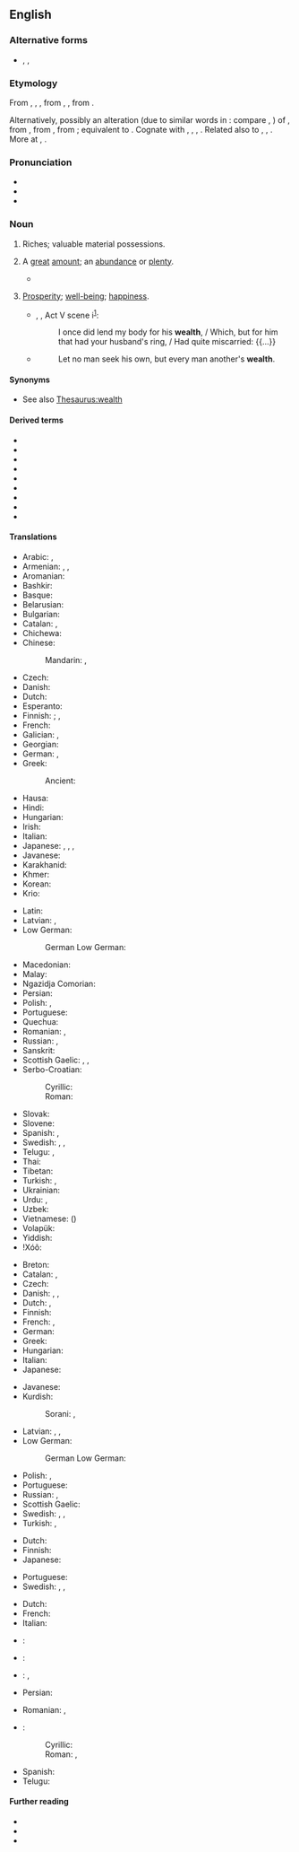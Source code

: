 ==English==
{{wikipedia}}

===Alternative forms===
* {{l|en|wealthe}}, {{l|en|welth}}, {{l|en|welthe}} {{qualifier|all obsolete}}

===Etymology===
From {{inh|en|enm|welth}}, {{m|enm|welthe}}, {{m|enm|weolthe||happiness, prosperity}}, from {{inh|en|ang|*welþ}}, {{m|ang|*weleþu}}, from {{inh|en|gem-pro|*waliþō|t=wealth}}.

Alternatively, possibly an alteration (due to similar words in {{m|enm|-th}}: compare {{m|enm|helth|t=health}}, {{m|enm|derth|t=dearth}}) of {{m|enm|wele|t=wealth, well-being, weal}}, from {{inh|en|ang|wela|t=wealth, prosperity}}, from {{inh|en|gem-pro|*walô|t=well-being, prosperity}}, from {{der|en|ine-pro|*wel-|t=good, best}}; equivalent to {{suffix|en|weal|th}}. Cognate with {{cog|nl|weelde|t=wealth}}, {{cog|nds|weelde|t=wealth}}, {{cog|goh|welida}}, {{m|goh|welitha|t=wealth}}. Related also to {{cog|de|Wohl|t=welfare, well-being, weal}}, {{cog|da|vel|t=weal, welfare}}, {{cog|sv|väl|t=well-being, weal}}. More at {{l|en|weal}}, {{l|en|well}}.

===Pronunciation===
* {{IPA|en|/wɛlθ/|[wɛl̪θ]}}
* {{audio|en|en-us-wealth.ogg|Audio (US)}}
* {{rhymes|en|ɛlθ}}

===Noun===
{{en-noun|-|s}}

# {{lb|en|economics}} Riches; valuable material possessions.
# A [[great]] [[amount]]; an [[abundance]] or [[plenty]].
#: {{ux|en|She brings a '''wealth''' of knowledge to the project.}}
#* {{quote-journal|en|date=2018-07-03|title=Routine DNA tests will put NHS at the 'forefront of medicine'|author=Ian Sample|journal={{w|The Guardian}}|url=https://www.theguardian.com/science/2018/jul/03/nhs-routine-dna-tests-precision-cancer-tumour-screening|passage=Beyond its aim to bring patients the most effective treatments faster, the service is expected to generate a '''wealth''' of data on the interplay between DNA, health and lifestyles, which will become a powerful tool for research into cancer and other diseases.}}
# {{lb|en|obsolete}} [[prosperity|Prosperity]]; [[well-being]]; [[happiness]].
#* {{circa|1596-97}} {{w|William Shakespeare}}, ''{{w|The Merchant of Venice}}'', Act V scene i<sup>[http://www.opensourceshakespeare.org/views/plays/play_view.php?WorkID=merchantvenice&Scope=entire&pleasewait=1&msg=pl]</sup>:
#*: I once did lend my body for his '''wealth''', / Which, but for him that had your husband's ring, / Had quite miscarried: {{...}}
#* {{RQ:Authorized Version|1 Corinthians|10|24}}
#*: Let no man seek his own, but every man another's '''wealth'''.

====Synonyms====
* See also [[Thesaurus:wealth]]

====Derived terms====
* {{l|en|wealthen}}
* {{l|en|wealthful}}
* {{l|en|wealthfully}}
* {{l|en|wealthily}}
* {{l|en|wealthiness}}
* {{l|en|wealthless}}
* {{l|en|wealthlessness}}
* {{l|en|wealthy}}
* {{l|en|wealthyish}}

====Translations====
{{trans-top|riches; valuable material possessions}}
* Arabic: {{t|ar|أَمْوَال|m}}, {{t|ar|ثَرْوَة|f}}
* Armenian: {{t+|hy|հարստություն}}, {{t+|hy|ինչք}}, {{t+|hy|բարիք}}
* Aromanian: {{t|rup|aveari}}
* Bashkir: {{t|ba|байлыҡ}}
* Basque: {{t|eu|aberastasun}}
* Belarusian: {{t|be|бага́цце|n}}
* Bulgarian: {{t+|bg|бога́тство|n}}
* Catalan: {{t+|ca|patrimoni|m}}, {{t+|ca|riquesa|f}}
* Chichewa: {{t|ny|chuma}}
* Chinese:
*: Mandarin: {{t+|cmn|財富|sc=Hani}}, {{t+|cmn|财富|tr=cáifù|sc=Hani}}
* Czech: {{t+|cs|bohatství|n}}
* Danish: {{t|da|rigdom}}
* Dutch: {{t+|nl|rijkdom|m}}
* Esperanto: {{t|eo|riĉeco}}
* Finnish: {{t+|fi|varallisuus}}; {{t+|fi|rikkaus}}, {{t|fi|rikkaudet|p}}
* French: {{t+|fr|richesse|f}}
* Galician: {{t|gl|facenda|f}}, {{t+|gl|riqueza|f}}
* Georgian: {{t-needed|ka}}
* German: {{t+|de|Reichtum|m}}, {{t+|de|Vermögen|n}}
* Greek: {{t+|el|πλούτος|m}}
*: Ancient: {{t|grc|πλοῦτος|m}}
* Hausa: {{t|ha|dukiya}}
* Hindi: {{t+|hi|धन|m|sc=Deva}}
* Hungarian: {{t+|hu|gazdagság}}
* Irish: {{t|ga|saibhreas|m}}
* Italian: {{t+|it|ricchezza|f}}
* Japanese: {{t+|ja|財産|tr=ざいさん, zaisan}}, {{t+|ja|富|tr=とみ, tomi|sc=Jpan}}, {{t+|ja|財|tr=たから, takara|sc=Jpan}}, {{t+|ja|富裕|tr=ふゆう, fuyū|sc=Jpan}}
* Javanese: {{t+|jv|bandha}}
* Karakhanid: {{t|xqa|نانْكْ|tr=nēŋ}}
* Khmer: {{t+|km|វត្ថុ|tr=voattʰo’|sc=Khmr}}
* Korean: {{t+|ko|부유}}
* Krio: {{t|kri|gentri}}
{{trans-mid}}
* Latin: {{t+|la|ops|f}}
* Latvian: {{t|lv|bagātība|f}}, {{t|lv|turība|f}}
* Low German:
*: German Low German: {{t|nds-de|Riekdom}}
* Macedonian: {{t|mk|богатство|n}}
* Malay: {{t|ms|kekayaan}}
* Ngazidja Comorian: {{t|zdj|mali|c9|c10}}
* Persian: {{t+|fa|ثروت|tr=servat}}
* Polish: {{t+|pl|zamożność|f}}, {{t+|pl|bogactwo|n}}
* Portuguese: {{t+|pt|riqueza|f}}
* Quechua: {{t|qu|kapuy}}
* Romanian: {{t+|ro|avere|f}}, {{t+|ro|bogăție|f}}
* Russian: {{t+|ru|бога́тство|n}}, {{t+|ru|благосостоя́ние|n}}
* Sanskrit: {{t+|sa|धन्य|tr=dhánya|n}}
* Scottish Gaelic: {{t|gd|ionmhas|m}}, {{t|gd|beartas|m}}, {{t|gd|maoin|f}}
* Serbo-Croatian:
*: Cyrillic: {{t|sh|богатство|n}}
*: Roman: {{t+|sh|bogatstvo|n}}
* Slovak: {{t|sk|bohatstvo|n}}
* Slovene: {{t+|sl|bogástvo|n}}
* Spanish: {{t+|es|prosperidad|f}}, {{t+|es|riqueza|f}}
* Swedish: {{t+|sv|rikedom|c}}, {{t+|sv|förmögenhet|c}}, {{t+|sv|välstånd|c}}
* Telugu: {{t+|te|ఐశ్వర్యము}}, {{t+|te|ధనము}}
* Thai: {{t+|th|ความรวย}}
* Tibetan: {{t|bo|ཕྱུག}}
* Turkish: {{t+|tr|servet}}, {{t+|tr|varlık}}
* Ukrainian: {{t|uk|n|alt=бага́тство}}
* Urdu: {{t|ur|دھن|m|tr=dhan|sc=ur-Arab}}, {{t|ur|ثروت|f|tr=sarvat|sc=ur-Arab}}
* Uzbek: {{t+|uz|boylik}}
* Vietnamese: {{t|vi|tài phúc}} ({{t|vi|財富}})
* Volapük: {{t+|vo|lieg}}
* Yiddish: {{t|yi|רײַכקײַט|f}}
* ǃXóõ: {{t|nmn|ǂkxʻái}}
{{trans-bottom}}

{{trans-top|great amount; an abundance or plenty, usually of money}}
* Breton: {{t+|br|pinvidigezh|f}}
* Catalan: {{t+|ca|riquesa|f}}, {{t+|ca|abundància|f}}
* Czech: {{t+|cs|bohatství|n}}
* Danish: {{t|da|rigdom}}, {{t+|da|velstand}}, {{t|da|formue}}
* Dutch: {{t+|nl|rijkdom|m}}, {{t+|nl|weelde|f}}
* Finnish: {{t+|fi|rikkaus}}
* French: {{t+|fr|profusion|f}}, {{t+|fr|abondance|f}}
* German: {{t+|de|Fülle|f}}
* Greek: {{t+|el|πλούτος|m}}
* Hungarian: {{t+|hu|vagyon}}
* Italian: {{t+|it|abbondanza|f}}
* Japanese: {{t+|ja|豊富|tr=hōfu}}
{{trans-mid}}
* Javanese: {{t+|jv|bandha}}
* Kurdish:
*: Sorani: {{t+|ku|دۆڵەمەندی|tr=doLamandee|sc=ku-Arab}}, {{t+|ku|سامان|tr=sAmAn|sc=ku-Arab}}
* Latvian: {{t|lv|mantība|f}}, {{t|lv|bagātība|f}}, {{t|lv|labklājība|f}}
* Low German:
*: German Low German: {{t|nds-de|Riekdom}}
* Polish: {{t+|pl|bogactwo|n}}, {{t+|pl|mnóstwo}}
* Portuguese: {{t+|pt|abundância|f}}
* Russian: {{t+|ru|бога́тство|n}}, {{t+|ru|изоби́лие|n}}
* Scottish Gaelic: {{t|gd|beartas|m}}
* Swedish: {{t+|sv|rikedom|c}}, {{t+|sv|förmögenhet|c}}, {{t+|sv|välstånd|c}}
* Turkish: {{t+|tr|bolluk}}, {{t+|tr|varlıklılık}}
{{trans-bottom}}

{{trans-top|power, of the kind associated with a great deal of money}}
* Dutch: {{t+|nl|vermogen|n}}
* Finnish: {{t+|fi|rikkaus}}
* Japanese: {{t+|ja|富|tr=tomi}}
{{trans-mid}}
* Portuguese: {{t+|pt|poder|m}}
* Swedish: {{t+|sv|makt|c}}, {{t|sv|mäktighet|c}}, {{t+|sv|välgång|c}}
{{trans-bottom}}

{{checktrans-top}}
* Dutch: {{t+check|nl|weelde|f}}
* French: {{t+check|fr|richesse|f}}
* Italian: {{t+check|it|ricchezza|f}}
* {{ttbc|ko}}: {{t+check|ko|재산}}
* {{ttbc|la}}: {{t-check|la|divitiae|f-p}}
* {{ttbc|cmn}}: {{t+check|zh|財富}}, {{t+check|zh|财富|tr=cáifù}}
* Persian: {{t+check|fa|ثروت|tr=servat}}
{{trans-mid}}
* Romanian: {{t+check|ro|avere|f}}, {{t+check|ro|bogăție|f}}
* {{ttbc|sh}}:
*: Cyrillic: {{t-check|sh|богатство|n}}
*: Roman: {{t+check|sh|bogatstvo|n}}, {{t+check|sh|imućnost|f}}
* Spanish: {{t+check|es|riqueza|f}}
* Telugu: {{t+check|te|సంపద}}
{{trans-bottom}}

====Further reading====
* {{R:Webster 1913}}
* {{R:Century 1911}}
* {{R:Keywords|page=331}}